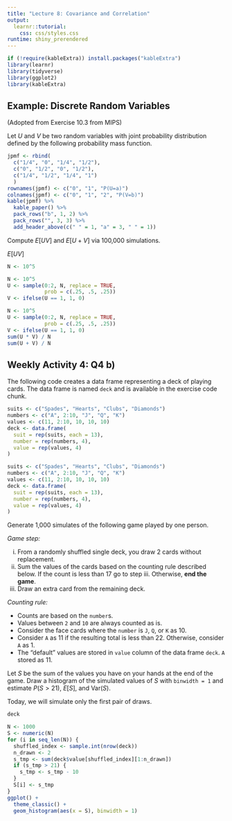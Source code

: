 ```yaml
---
title: "Lecture 8: Covariance and Correlation"
output: 
  learnr::tutorial:
    css: css/styles.css
runtime: shiny_prerendered
---
```



```r
if (!require(kableExtra)) install.packages("kableExtra")
library(learnr)
library(tidyverse)
library(ggplot2)
library(kableExtra)
```


## Example: Discrete Random Variables


(Adopted from Exercise 10.3 from MIPS)

Let $U$ and $V$ be two random variables with joint probability distribution defined by the following probability mass function.


```r
jpmf <- rbind(
  c("1/4", "0", "1/4", "1/2"),
  c("0", "1/2", "0", "1/2"),
  c("1/4", "1/2", "1/4", "1")
  )
rownames(jpmf) <- c("0", "1", "P(U=a)")
colnames(jpmf) <- c("0", "1", "2", "P(V=b)")
kable(jpmf) %>%
  kable_paper() %>%
  pack_rows("b", 1, 2) %>%
  pack_rows("", 3, 3) %>%
  add_header_above(c(" " = 1, "a" = 3, " " = 1))
```


Compute $E[UV]$ and $E[U+V]$ via 100,000 simulations.

$E[UV]$

```r
N <- 10^5


```

```r
N <- 10^5
U <- sample(0:2, N, replace = TRUE,
            prob = c(.25, .5, .25))
V <- ifelse(U == 1, 1, 0)

```

```r
N <- 10^5
U <- sample(0:2, N, replace = TRUE,
            prob = c(.25, .5, .25))
V <- ifelse(U == 1, 1, 0)
sum(U * V) / N
sum(U + V) / N
```


## Weekly Activity 4: Q4 b)

The following code creates a data frame representing
a deck of playing cards. The data frame is named `deck` and is available in the exercise code chunk.

```r
suits <- c("Spades", "Hearts", "Clubs", "Diamonds")
numbers <- c("A", 2:10, "J", "Q", "K")
values <- c(11, 2:10, 10, 10, 10)
deck <- data.frame(
  suit = rep(suits, each = 13),
  number = rep(numbers, 4),
  value = rep(values, 4)
)
```

```r
suits <- c("Spades", "Hearts", "Clubs", "Diamonds")
numbers <- c("A", 2:10, "J", "Q", "K")
values <- c(11, 2:10, 10, 10, 10)
deck <- data.frame(
  suit = rep(suits, each = 13),
  number = rep(numbers, 4),
  value = rep(values, 4)
)
```


Generate 1,000 simulates of the following game played by one person.

_Game step:_

i. From a randomly shuffled single deck, you draw 2 cards without replacement.
ii. Sum the values of the cards based on the counting rule described below. If the count is less than $17$ go to step iii. Otherwise, __end the game__.
iii. Draw an extra card from the remaining deck. 

  
_Counting rule:_

+ Counts are based on the `number`s.
+ Values between `2` and `10` are always counted as is.
+ Consider the face cards where the `number` is `J`, `Q`, or `K` as $10$.
+ Consider `A` as $11$ if the resulting total is less than $22$. Otherwise, consider `A` as $1$.
+ The "default" values are stored in `value` column of the data frame `deck`. `A` stored as $11$.

Let $S$ be the sum of the values you have on your hands at the end of the game. Draw a histogram of the simulated values of $S$ with `binwidth = 1` and estimate $P(S>21)$, $E[S]$, and $\text{Var}(S)$.

Today, we will simulate only the first pair of draws.

```r
deck
```


```r
N <- 1000
S <- numeric(N)
for (i in seq_len(N)) {
  shuffled_index <- sample.int(nrow(deck))
  n_drawn <- 2
  s_tmp <- sum(deck$value[shuffled_index][1:n_drawn])
  if (s_tmp > 21) {
    s_tmp <- s_tmp - 10
  }
  S[i] <- s_tmp
}
ggplot() +
  theme_classic() +
  geom_histogram(aes(x = S), binwidth = 1)
```
